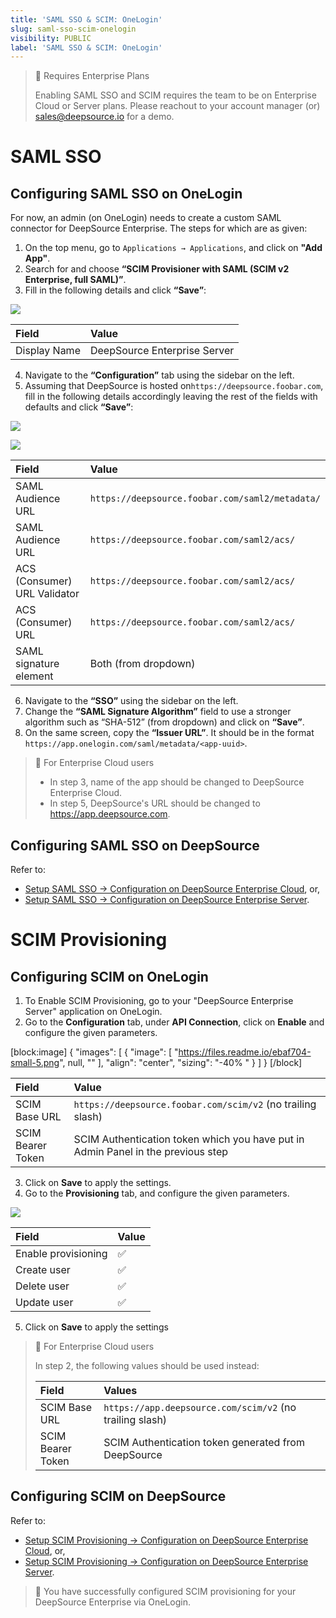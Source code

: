 ```yaml
---
title: 'SAML SSO & SCIM: OneLogin'
slug: saml-sso-scim-onelogin
visibility: PUBLIC
label: 'SAML SSO & SCIM: OneLogin'
---
```

> 📘 Requires Enterprise Plans
> 
> Enabling SAML SSO and SCIM requires the team to be on Enterprise Cloud or Server plans. Please reachout to your account manager (or) [sales@deepsource.io](mailto:sales@deepsource.io) for a demo.

# SAML SSO

## Configuring SAML SSO on OneLogin

For now, an admin (on OneLogin) needs to create a custom SAML connector for DeepSource Enterprise. The steps for which are as given:

1. On the top menu, go to `Applications → Applications`, and click on **"Add App"**.
2. Search for and choose **“SCIM Provisioner with SAML (SCIM v2 Enterprise, full SAML)”**.
3. Fill in the following details and click **“Save”**:

![](https://files.readme.io/770e154-small-1.png)

| Field        | Value                        |
| :----------- | :--------------------------- |
| Display Name | DeepSource Enterprise Server |

4. Navigate to the **“Configuration”** tab using the sidebar on the left.
5. Assuming that DeepSource is hosted on`https://deepsource.foobar.com`, fill in the following details accordingly leaving the rest of the fields with defaults and click **“Save”**:

![](https://files.readme.io/9338ec0-small-2.png)

![](https://files.readme.io/a94d00b-small-3.png)

| Field                        | Value                                           |
| :--------------------------- | :---------------------------------------------- |
| SAML Audience URL            | `https://deepsource.foobar.com/saml2/metadata/` |
| SAML Audience URL            | `https://deepsource.foobar.com/saml2/acs/`      |
| ACS (Consumer) URL Validator | `https://deepsource.foobar.com/saml2/acs/`      |
| ACS (Consumer) URL           | `https://deepsource.foobar.com/saml2/acs/`      |
| SAML signature element       | Both (from dropdown)                            |

6. Navigate to the **“SSO”** using the sidebar on the left.
7. Change the **“SAML Signature Algorithm”** field to use a stronger algorithm such as “SHA-512” (from dropdown) and click on **“Save”**.
8. On the same screen, copy the **“Issuer URL”**. It should be in the format `https://app.onelogin.com/saml/metadata/<app-uuid>`.

> 🚧 For Enterprise Cloud users
> 
> - In step 3, name of the app should be changed to DeepSource Enterprise Cloud.
> - In step 5, DeepSource's URL should be changed to <https://app.deepsource.com>.

## Configuring SAML SSO on DeepSource

Refer to:

- [Setup SAML SSO -> Configuration on DeepSource Enterprise Cloud](/docs/integrations-sso#configuration-on-deepsource-enterprise-cloud), or,
- [Setup SAML SSO -> Configuration on DeepSource Enterprise Server](/docs/integrations-sso#configuration-on-deepsource-enterprise-server).

# SCIM Provisioning

## Configuring SCIM on OneLogin

1. To Enable SCIM Provisioning, go to your "DeepSource Enterprise Server" application on OneLogin.
2. Go to the **Configuration** tab, under **API Connection**, click on **Enable** and configure the given parameters.

[block:image]
{
  "images": [
    {
      "image": [
        "https://files.readme.io/ebaf704-small-5.png",
        null,
        ""
      ],
      "align": "center",
      "sizing": "-40% "
    }
  ]
}
[/block]


| Field             | Value                                                                            |
| :---------------- | :------------------------------------------------------------------------------- |
| SCIM Base URL     | `https://deepsource.foobar.com/scim/v2` (no trailing slash)                      |
| SCIM Bearer Token | SCIM Authentication token which you have put in Admin Panel in the previous step |

3. Click on **Save** to apply the settings.
4. Go to the **Provisioning** tab, and configure the given parameters.

![](https://files.readme.io/a51f409-small-6.png)

| Field               | Value |
| :------------------ | :---- |
| Enable provisioning | ✅     |
| Create user         | ✅     |
| Delete user         | ✅     |
| Update user         | ✅     |

5. Click on **Save** to apply the settings

> 🚧 For Enterprise Cloud users
> 
> In step 2, the following values should be used instead:
> 
> | Field             | Values                                                   |    |
> | :---------------- | :------------------------------------------------------- | :- |
> | SCIM Base URL     | `https://app.deepsource.com/scim/v2` (no trailing slash) |    |
> | SCIM Bearer Token | SCIM Authentication token generated from DeepSource      |    |

## Configuring SCIM on DeepSource

Refer to:

- [Setup SCIM Provisioning -> Configuration on DeepSource Enterprise Cloud](/docs/integrations-sso#configuration-on-deepsource-enterprise-cloud-1), or,
- [Setup SCIM Provisioning -> Configuration on DeepSource Enterprise Server](/docs/integrations-sso#configuration-on-deepsource-enterprise-server-1).

> 🎉 You have successfully configured SCIM provisioning for your DeepSource Enterprise via OneLogin.
